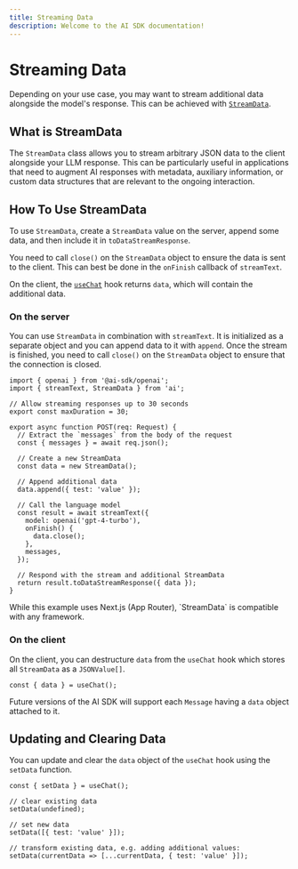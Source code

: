 ```yaml
---
title: Streaming Data
description: Welcome to the AI SDK documentation!
---
```


# Streaming Data

Depending on your use case, you may want to stream additional data alongside the model's response.
This can be achieved with [`StreamData`](/docs/reference/stream-helpers/stream-data).

## What is StreamData

The `StreamData` class allows you to stream arbitrary JSON data to the client alongside your LLM response.
This can be particularly useful in applications that need to augment AI responses with metadata, auxiliary information,
or custom data structures that are relevant to the ongoing interaction.

## How To Use StreamData

To use `StreamData`, create a `StreamData` value on the server,
append some data, and then include it in `toDataStreamResponse`.

You need to call `close()` on the `StreamData` object to ensure the data is sent to the client.
This can best be done in the `onFinish` callback of `streamText`.

On the client, the [`useChat`](/docs/reference/ai-sdk-ui/use-chat) hook returns `data`, which will contain the additional data.

### On the server

You can use `StreamData` in combination with `streamText`.
It is initialized as a separate object and you can append data to it with `append`.
Once the stream is finished, you need to call `close()` on the `StreamData` object to
ensure that the connection is closed.

```tsx
import { openai } from '@ai-sdk/openai';
import { streamText, StreamData } from 'ai';

// Allow streaming responses up to 30 seconds
export const maxDuration = 30;

export async function POST(req: Request) {
  // Extract the `messages` from the body of the request
  const { messages } = await req.json();

  // Create a new StreamData
  const data = new StreamData();

  // Append additional data
  data.append({ test: 'value' });

  // Call the language model
  const result = await streamText({
    model: openai('gpt-4-turbo'),
    onFinish() {
      data.close();
    },
    messages,
  });

  // Respond with the stream and additional StreamData
  return result.toDataStreamResponse({ data });
}
```

<Note>
  While this example uses Next.js (App Router), `StreamData` is compatible with
  any framework.
</Note>

### On the client

On the client, you can destructure `data` from the `useChat` hook which stores all `StreamData`
as a `JSONValue[]`.

```tsx
const { data } = useChat();
```

Future versions of the AI SDK will support each `Message` having a `data` object attached to it.

## Updating and Clearing Data

You can update and clear the `data` object of the `useChat` hook using the `setData` function.

```tsx
const { setData } = useChat();

// clear existing data
setData(undefined);

// set new data
setData([{ test: 'value' }]);

// transform existing data, e.g. adding additional values:
setData(currentData => [...currentData, { test: 'value' }]);
```
